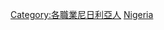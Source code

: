 {{Commonscat|Writers from Nigeria}}

[[Category:各職業尼日利亞人|Category:各職業尼日利亞人]]
[[Category:各國作家|Nigeria]]